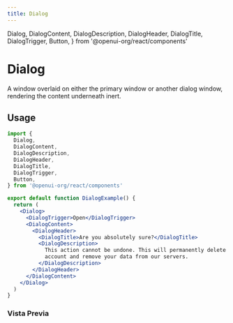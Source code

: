 ```yaml
---
title: Dialog
---
```


  Dialog,
  DialogContent,
  DialogDescription,
  DialogHeader,
  DialogTitle,
  DialogTrigger,
  Button,
} from '@openui-org/react/components'

# Dialog

A window overlaid on either the primary window or another dialog window, rendering the content underneath inert.

## Usage

```jsx
import {
  Dialog,
  DialogContent,
  DialogDescription,
  DialogHeader,
  DialogTitle,
  DialogTrigger,
  Button,
} from '@openui-org/react/components'

export default function DialogExample() {
  return (
    <Dialog>
      <DialogTrigger>Open</DialogTrigger>
      <DialogContent>
        <DialogHeader>
          <DialogTitle>Are you absolutely sure?</DialogTitle>
          <DialogDescription>
            This action cannot be undone. This will permanently delete your
            account and remove your data from our servers.
          </DialogDescription>
        </DialogHeader>
      </DialogContent>
    </Dialog>
  )
}
```

### Vista Previa

<Preview>
  <Dialog>
    <DialogTrigger>Open</DialogTrigger>
    <DialogContent>
      <DialogHeader>
        <DialogTitle>Are you absolutely sure?</DialogTitle>
        <DialogDescription>
          This action cannot be undone. This will permanently delete your
          account and remove your data from our servers.
        </DialogDescription>
      </DialogHeader>
    </DialogContent>
  </Dialog>
</Preview>
